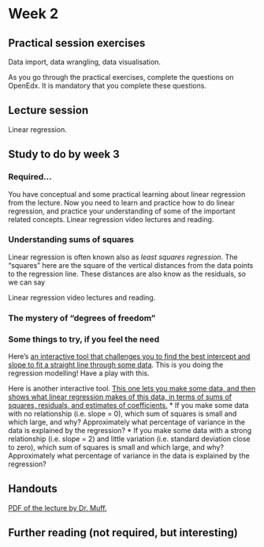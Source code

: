 # Week 2 {-}


## Practical session exercises {-}

Data import, data wrangling, data visualisation.

As you go through the practical exercises, complete the questions on OpenEdx. It is mandatory that you complete these questions.



## Lecture session {-}

Linear regression.



## Study to do by week 3 {-}


### Required...

You have conceptual and some practical learning about linear regression from the lecture. Now you need to learn and practice how to do linear regression, and practice your understanding of some of the important related concepts.
Linear regression video lectures and reading.

### Understanding sums of squares

Linear regression is often known also as *least squares regression*. The "squares" here are the square of the vertical distances from the data points to the regression line. These distances are also know as the residuals, so we can say 

Linear regression video lectures and reading.

### The mystery of "degrees of freedom"


### Some things to try, if you feel the need

Here's [an interactive tool that challenges you to find the best intercept and slope to fit a straight line through some data](https://gallery.shinyapps.io/simple_regression/). This is you doing the regression modelling! Have a play with this.

Here is another interactive tool. [This one lets you make some data, and then shows what linear regression makes of this data, in terms of sums of squares, residuals, and estimates of coefficients.](https://paternogbc.shinyapps.io/SS_regression/)
* If you make some data with no relationship (i.e. slope = 0), which sum of squares is small and which large, and why? Approximately what percentage of variance in the data is explained by the regression?
* If you make some data with a strong relationship (i.e. slope = 2) and little variation (i.e. standard deviation close to zero), which sum of squares is small and which large, and why? Approximately what percentage of variance in the data is explained by the regression?



## Handouts {-}

[PDF of the lecture by Dr. Muff.](\lectures\week2\BIO144_2017_week2.pdf)


## Further reading (not required, but interesting) {-}


